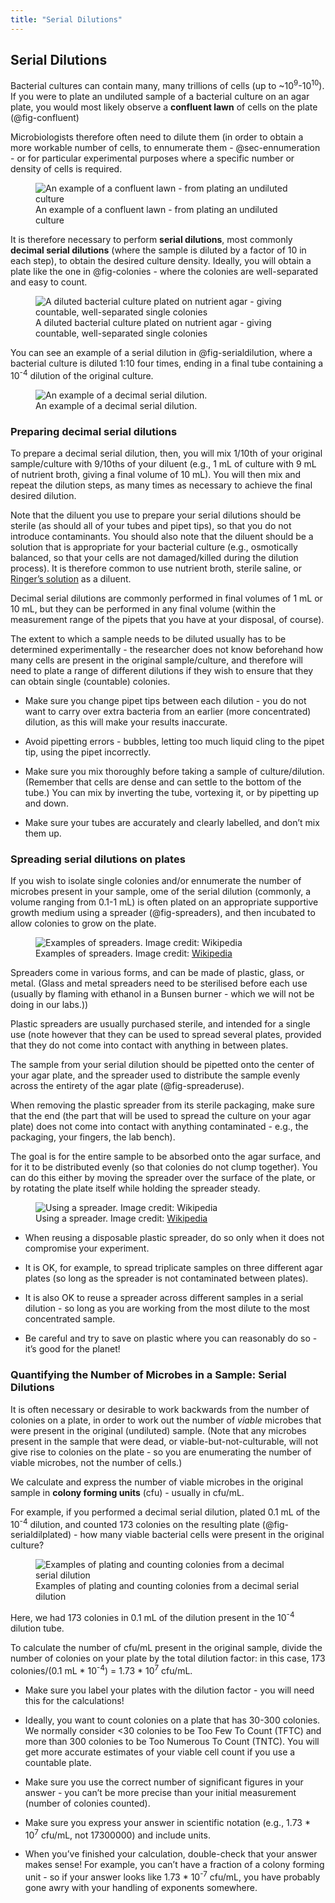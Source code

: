 ```yaml
---
title: "Serial Dilutions"
---
```


## Serial Dilutions {#sec-serialdilutions}

Bacterial cultures can contain many, many trillions of cells (up to ~10<sup>9</sup>-10<sup>10</sup>). If you were to plate an undiluted sample of a bacterial culture on an agar plate, you would most likely observe a **confluent lawn** of cells on the plate (@fig-confluent)

Microbiologists therefore often need to dilute them (in order to obtain a more workable number of cells, to ennumerate them - @sec-ennumeration - or for particular experimental purposes where a specific number or density of cells is required.

![An example of a confluent lawn - from plating an undiluted culture](images/confluentlawn.jpg){#fig-confluent}

It is therefore necessary to perform **serial dilutions**, most commonly **decimal serial dilutions** (where the sample is diluted by a factor of 10 in each step), to obtain the desired culture density. Ideally, you will obtain a plate like the one in @fig-colonies - where the colonies are well-separated and easy to count.

![A diluted bacterial culture plated on nutrient agar - giving countable, well-separated single colonies](images/colonies.jpg){#fig-colonies}


You can see an example of a serial dilution in @fig-serialdilution, where a bacterial culture is diluted 1:10 four times, ending in a final tube containing a 10<sup>-4</sup> dilution of the original culture. 

![An example of a decimal serial dilution.](images/serialdilution.jpg){#fig-serialdilution}

### Preparing decimal serial dilutions

To prepare a decimal serial dilution, then, you will mix 1/10th of your original sample/culture with 9/10ths of your diluent (e.g., 1 mL of culture with 9 mL of nutrient broth, giving a final volume of 10 mL). You will then mix and repeat the dilution steps, as many times as necessary to achieve the final desired dilution.

Note that the diluent you use to prepare your serial dilutions should be sterile (as should all of your tubes and pipet tips), so that you do not introduce contaminants. You should also note that the diluent should be a solution that is appropriate for your bacterial culture (e.g., osmotically balanced, so that your cells are not damaged/killed during the dilution process). It is therefore common to use nutrient broth, sterile saline, or <a href="https://en.wikipedia.org/wiki/Ringer%27s_solution">Ringer's solution</a> as a diluent.

::: {.callout-note title="Decimal serial dilutions in practice"}

Decimal serial dilutions are commonly performed in final volumes of 1 mL or 10 mL, but they can be performed in any final volume (within the measurement range of the pipets that you have at your disposal, of course). 

The extent to which a sample needs to be diluted usually has to be determined experimentally - the researcher does not know beforehand how many cells are present in the original sample/culture, and therefore will need to plate a range of different dilutions if they wish to ensure that they can obtain single (countable) colonies. 

:::

::: {.callout-tip title="Top tips for making accurate serial dilutions"}

* Make sure you change pipet tips between each dilution - you do not want to carry over extra bacteria from an earlier (more concentrated) dilution, as this will make your results inaccurate.

* Avoid pipetting errors - bubbles, letting too much liquid cling to the pipet tip, using the pipet incorrectly.

* Make sure you mix thoroughly before taking a sample of culture/dilution. (Remember that cells are dense and can settle to the bottom of the tube.) You can mix by inverting the tube, vortexing it, or by pipetting up and down.

* Make sure your tubes are accurately and clearly labelled, and don't mix them up. 

:::

### Spreading serial dilutions on plates

If you wish to isolate single colonies and/or ennumerate the number of microbes present in your sample, ome of the serial dilution (commonly, a volume ranging from 0.1-1 mL) is often plated on an appropriate supportive growth medium using a spreader (@fig-spreaders), and then incubated to allow colonies to grow on the plate.

![Examples of spreaders. Image credit: <a href="https://en.wikipedia.org/wiki/Cell_spreader#/media/File:Plate_spreaders-set.jpg">Wikipedia</a>](images/Plate_spreaders-set.jpg){#fig-spreaders}

Spreaders come in various forms, and can be made of plastic, glass, or metal. (Glass and metal spreaders need to be sterilised before each use (usually by flaming with ethanol in a Bunsen burner - which we will not be doing in our labs.))

Plastic spreaders are usually purchased sterile, and intended for a single use (note however that they can be used to spread several plates, provided that they do not come into contact with anything in between plates. 

The sample from your serial dilution should be pipetted onto the center of your agar plate, and the spreader used to distribute the sample evenly across the entirety of the agar plate (@fig-spreaderuse). 

When removing the plastic spreader from its sterile packaging, make sure that the end (the part that will be used to spread the culture on your agar plate) does not come into contact with anything contaminated - e.g., the packaging, your fingers, the lab bench).

The goal is for the entire sample to be absorbed onto the agar surface, and for it to be distributed evenly (so that colonies do not clump together). You can do this either by moving the spreader over the surface of the plate, or by rotating the plate itself while holding the spreader steady.

![Using a spreader. Image credit: <a href="https://en.wikipedia.org/wiki/Cell_spreader#/media/File:Uses_of_a_cell_spreader.jpg">Wikipedia</a>](images/spreaderuse.jpg){#fig-spreaderuse}

::: {.callout-tip title="Top tips for reusing a spreader"}

* When reusing a disposable plastic spreader, do so only when it does not compromise your experiment. 

* It is OK, for example, to spread triplicate samples on three different agar plates (so long as the spreader is not contaminated between plates). 

* It is also OK to reuse a spreader across different samples in a serial dilution - so long as you are working from the most dilute to the most concentrated sample. 

* Be careful and try to save on plastic where you can reasonably do so - it's good for the planet!

:::

### Quantifying the Number of Microbes in a Sample: Serial Dilutions {#sec-ennumeration}

It is often necessary or desirable to work backwards from the number of colonies on a plate, in order to work out the number of *viable* microbes that were present in the original (undiluted) sample. (Note that any microbes present in the sample that were dead, or viable-but-not-culturable, will not give rise to colonies on the plate - so you are enumerating the number of viable microbes, not the number of cells.)

We calculate and express the number of viable microbes in the original sample in **colony forming units** (cfu) - usually in cfu/mL. 

For example, if you performed a decimal serial dilution, plated 0.1 mL of the 10<sup>-4</sup> dilution, and counted 173 colonies on the resulting plate (@fig-serialdilplated) - how many viable bacterial cells were present in the original culture? 

![Examples of plating and counting colonies from a decimal serial dilution](images/serialdilplated.jpg){#fig-serialdilplated}

Here, we had 173 colonies in 0.1 mL of the dilution present in the 10<sup>-4</sup> dilution tube. 

To calculate the number of cfu/mL present in the original sample, divide the number of colonies on your plate by the total dilution factor: in this case, 173 colonies/(0.1 mL * 10<sup>-4</sup>) = 1.73 * 10<sup>7</sup> cfu/mL. 

::: {.callout-tip title="Top tips for calculating cfu/mL"}

* Make sure you label your plates with the dilution factor - you will need this for the calculations!

* Ideally, you want to count colonies on a plate that has 30-300 colonies. We normally consider <30 colonies to be Too Few To Count (TFTC) and more than 300 colonies to be Too Numerous To Count (TNTC). You will get more accurate estimates of your viable cell count if you use a countable plate. 

* Make sure you use the correct number of significant figures in your answer - you can't be more precise than your initial measurement (number of colonies counted).

* Make sure you express your answer in scientific notation (e.g., 1.73 * 10<sup>7</sup> cfu/mL, not 17300000) and include units.

* When you've finished your calculation, double-check that your answer makes sense! For example, you can't have a fraction of a colony forming unit - so if your answer looks like 1.73 * 10<sup>-7</sup> cfu/mL, you have probably gone awry with your handling of exponents somewhere.
:::
